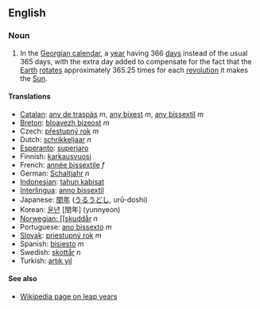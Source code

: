 ==English==
===Noun===
# In the [[Georgian calendar]], a [[year]] having 366 [[day]]s instead of the usual 365 days, with the extra day added to compensate for the fact that the [[Earth]] [[rotate]]s approximately 365.25 times for each [[revolution]] it makes the [[Sun]].

====Translations====
*[[Catalan]]: [[any de traspàs]] ''m'', [[any bixest]] ''m'', [[any bissextil]] ''m''
*[[Breton]]: [[bloavezh bizeost]] ''m''
*Czech: [[přestupný rok]] ''m''
*Dutch: [[schrikkeljaar]] ''n''
*[[Esperanto]]: [[superjaro]]
*Finnish: [[karkausvuosi]]
*French: [[année bissextile]] ''f''
*German: [[Schaltjahr]] ''n''
*[[Indonesian]]: [[tahun kabisat]]
*[[Interlingua]]: [[anno bissextil]]
*Japanese: [[閏年]] ([[うるうどし]], urū-doshi)
*Korean: [[윤년]] [閏年] (yunnyeon)
*[[Norwegian: [[skuddår]] ''n''
*Portuguese: [[ano bissexto]] ''m''
*[[Slovak]]: [[priestupný rok]] ''m''
*Spanish: [[bisiesto]] ''m''
*Swedish: [[skottår]] ''n''
*Turkish: [[artık yıl]]

====See also====
*[[en:leap_year|Wikipedia page on leap years]]